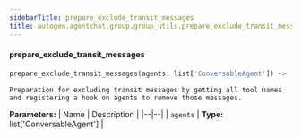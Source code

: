 ```yaml
---
sidebarTitle: prepare_exclude_transit_messages
title: autogen.agentchat.group.group_utils.prepare_exclude_transit_messages
---
```


<code class="doc-symbol doc-symbol-heading doc-symbol-function"></code>
#### prepare_exclude_transit_messages

```python
prepare_exclude_transit_messages(agents: list['ConversableAgent']) -> 
```

    Preparation for excluding transit messages by getting all tool names and registering a hook on agents to remove those messages.

<b>Parameters:</b>
| Name | Description |
|--|--|
| `agents` | **Type:** list['ConversableAgent'] |

<br />